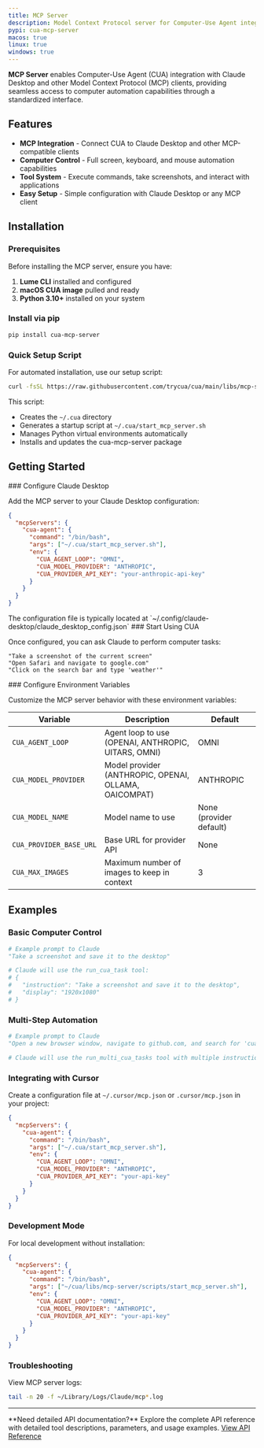```yaml
---
title: MCP Server
description: Model Context Protocol server for Computer-Use Agent integration
pypi: cua-mcp-server
macos: true
linux: true
windows: true
---
```



**MCP Server** enables Computer-Use Agent (CUA) integration with Claude Desktop and other Model Context Protocol (MCP) clients, providing seamless access to computer automation capabilities through a standardized interface.

## Features

- **MCP Integration** - Connect CUA to Claude Desktop and other MCP-compatible clients
- **Computer Control** - Full screen, keyboard, and mouse automation capabilities
- **Tool System** - Execute commands, take screenshots, and interact with applications
- **Easy Setup** - Simple configuration with Claude Desktop or any MCP client

## Installation

### Prerequisites

Before installing the MCP server, ensure you have:

1. **Lume CLI** installed and configured
2. **macOS CUA image** pulled and ready
3. **Python 3.10+** installed on your system

### Install via pip

```bash
pip install cua-mcp-server
```

### Quick Setup Script

For automated installation, use our setup script:

```bash
curl -fsSL https://raw.githubusercontent.com/trycua/cua/main/libs/mcp-server/scripts/install_mcp_server.sh | bash
```

This script:

- Creates the `~/.cua` directory
- Generates a startup script at `~/.cua/start_mcp_server.sh`
- Manages Python virtual environments automatically
- Installs and updates the cua-mcp-server package

## Getting Started

<Steps>
<Step>
### Configure Claude Desktop

Add the MCP server to your Claude Desktop configuration:

```json
{
  "mcpServers": {
    "cua-agent": {
      "command": "/bin/bash",
      "args": ["~/.cua/start_mcp_server.sh"],
      "env": {
        "CUA_AGENT_LOOP": "OMNI",
        "CUA_MODEL_PROVIDER": "ANTHROPIC",
        "CUA_PROVIDER_API_KEY": "your-anthropic-api-key"
      }
    }
  }
}
```

<Callout type="tip">
  The configuration file is typically located at
  `~/.config/claude-desktop/claude_desktop_config.json`
</Callout>
</Step>

<Step>
### Start Using CUA

Once configured, you can ask Claude to perform computer tasks:

```text
"Take a screenshot of the current screen"
"Open Safari and navigate to google.com"
"Click on the search bar and type 'weather'"
```
</Step>

<Step>
### Configure Environment Variables

Customize the MCP server behavior with these environment variables:

| Variable                | Description                                           | Default                 |
| ----------------------- | ----------------------------------------------------- | ----------------------- |
| `CUA_AGENT_LOOP`        | Agent loop to use (OPENAI, ANTHROPIC, UITARS, OMNI)   | OMNI                    |
| `CUA_MODEL_PROVIDER`    | Model provider (ANTHROPIC, OPENAI, OLLAMA, OAICOMPAT) | ANTHROPIC               |
| `CUA_MODEL_NAME`        | Model name to use                                     | None (provider default) |
| `CUA_PROVIDER_BASE_URL` | Base URL for provider API                             | None                    |
| `CUA_MAX_IMAGES`        | Maximum number of images to keep in context           | 3                       |
</Step>
</Steps>

## Examples

### Basic Computer Control

```python
# Example prompt to Claude
"Take a screenshot and save it to the desktop"

# Claude will use the run_cua_task tool:
# {
#   "instruction": "Take a screenshot and save it to the desktop",
#   "display": "1920x1080"
# }
```

### Multi-Step Automation

```python
# Example prompt to Claude
"Open a new browser window, navigate to github.com, and search for 'cua'"

# Claude will use the run_multi_cua_tasks tool with multiple instructions
```

### Integrating with Cursor

Create a configuration file at `~/.cursor/mcp.json` or `.cursor/mcp.json` in your project:

```json
{
  "mcpServers": {
    "cua-agent": {
      "command": "/bin/bash",
      "args": ["~/.cua/start_mcp_server.sh"],
      "env": {
        "CUA_AGENT_LOOP": "OMNI",
        "CUA_MODEL_PROVIDER": "ANTHROPIC",
        "CUA_PROVIDER_API_KEY": "your-api-key"
      }
    }
  }
}
```

### Development Mode

For local development without installation:

```json
{
  "mcpServers": {
    "cua-agent": {
      "command": "/bin/bash",
      "args": ["~/cua/libs/mcp-server/scripts/start_mcp_server.sh"],
      "env": {
        "CUA_AGENT_LOOP": "OMNI",
        "CUA_MODEL_PROVIDER": "ANTHROPIC",
        "CUA_PROVIDER_API_KEY": "your-api-key"
      }
    }
  }
}
```

### Troubleshooting

View MCP server logs:

```bash
tail -n 20 -f ~/Library/Logs/Claude/mcp*.log
```

---

<Callout type="info">
  **Need detailed API documentation?** Explore the complete API reference with
  detailed tool descriptions, parameters, and usage examples.
  <a
    href="/api/mcp-server"
    className={cn(
      buttonVariants({
        color: 'secondary',
      }),
      'no-underline h-10'
    )}>
    View API Reference
    <ChevronRight size={18} />
  </a>
</Callout>
